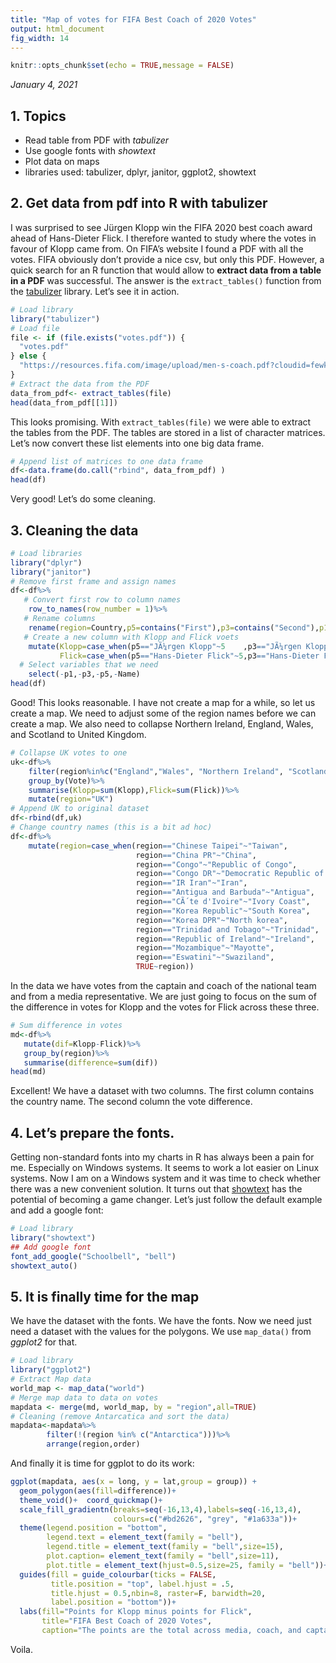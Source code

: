 ```yaml
---
title: "Map of votes for FIFA Best Coach of 2020 Votes"
output: html_document
fig_width: 14
---
```


```r
knitr::opts_chunk$set(echo = TRUE,message = FALSE)
```

*January 4, 2021*


## 1. Topics 

- Read table from PDF with *tabulizer*
- Use google fonts with *showtext*
- Plot data on maps
- libraries used: tabulizer, dplyr, janitor, ggplot2, showtext


## 2. Get data from pdf into R with tabulizer

I was surprised to see Jürgen Klopp win the FIFA 2020 best coach award ahead of Hans-Dieter Flick. I therefore wanted to study where the votes in favour of Klopp came from. On FIFA's website I found a PDF with all the votes. FIFA obviously don't provide a nice csv, but only this PDF. However, a quick search for an R function that would allow to **extract data from a table in a PDF** was successful. The answer is the `extract_tables()` function from the  [tabulizer](https://cran.r-project.org/web/packages/tabulizer/vignettes/tabulizer.htm) library. Let's see it in action.

```r
# Load library
library("tabulizer")
# Load file 
file <- if (file.exists("votes.pdf")) {
  "votes.pdf"
} else {
  "https://resources.fifa.com/image/upload/men-s-coach.pdf?cloudid=fewk8jzbkqxgjdthofsb"
}
# Extract the data from the PDF
data_from_pdf<- extract_tables(file)
head(data_from_pdf[[1]])
```
This looks promising. With `extract_tables(file)` we were able to extract the tables from the PDF. The tables are stored in a list of character matrices. Let's now convert these list elements into one big data frame.

```r
# Append list of matrices to one data frame
df<-data.frame(do.call("rbind", data_from_pdf) )
head(df)
```

Very good! Let's do some cleaning. 

## 3. Cleaning the data

```r
# Load libraries
library("dplyr")
library("janitor")
# Remove first frame and assign names
df<-df%>%
   # Convert first row to column names
    row_to_names(row_number = 1)%>%  
   # Rename columns
    rename(region=Country,p5=contains("First"),p3=contains("Second"),p1=contains("Third"))%>% 
   # Create a new column with Klopp and Flick voets
    mutate(Klopp=case_when(p5=="JÃ¼rgen Klopp"~5    ,p3=="JÃ¼rgen Klopp"~3    ,p1=="JÃ¼rgen Klopp"~1,TRUE ~0),
           Flick=case_when(p5=="Hans-Dieter Flick"~5,p3=="Hans-Dieter Flick"~3,p1=="Hans-Dieter Flick"~1,TRUE ~0))%>%
  # Select variables that we need
    select(-p1,-p3,-p5,-Name)
head(df)
```

Good! This looks reasonable. I have not create a map for a while, so let us create a map. We need to adjust some of the region names before we can create a map. We also need to collapse Northern Ireland, England, Wales, and Scotland to United Kingdom.


```r
# Collapse UK votes to one 
uk<-df%>%
    filter(region%in%c("England","Wales", "Northern Ireland", "Scotland"))%>%
    group_by(Vote)%>%
    summarise(Klopp=sum(Klopp),Flick=sum(Flick))%>%
    mutate(region="UK")
# Append UK to original dataset
df<-rbind(df,uk)
# Change country names (this is a bit ad hoc)
df<-df%>%
    mutate(region=case_when(region=="Chinese Taipei"~"Taiwan",
                            region=="China PR"~"China",
                            region=="Congo"~"Republic of Congo",
                            region=="Congo DR"~"Democratic Republic of the Congo",
                            region=="IR Iran"~"Iran",
                            region=="Antigua and Barbuda"~"Antigua",
                            region=="CÃ´te d'Ivoire"~"Ivory Coast",
                            region=="Korea Republic"~"South Korea",
                            region=="Korea DPR"~"North korea",
                            region=="Trinidad and Tobago"~"Trinidad",
                            region=="Republic of Ireland"~"Ireland",
                            region=="Mozambique"~"Mayotte",
                            region=="Eswatini"~"Swaziland",
                            TRUE~region))

```

In the data we have votes from the captain and coach of the national team and from a media representative. We are just going to focus on the sum of the difference in votes for Klopp and the votes for Flick across these three. 


```r
# Sum difference in votes
md<-df%>%
   mutate(dif=Klopp-Flick)%>%
   group_by(region)%>%
   summarise(difference=sum(dif))
head(md)

```

Excellent! We have a dataset with two columns. The first column contains the country name. The second column the vote difference.


## 4. Let's prepare the fonts.

Getting non-standard fonts into my charts in R has always been a pain for me. Especially on Windows systems.  It seems to work a lot easier on Linux systems. Now I am on a Windows system and it was time to check whether there was a new convenient solution. It turns out that [showtext](https://cran.rstudio.com/web/packages/showtext/vignettes/introduction.html) has the potential of becoming a game changer. Let's just follow the default example and add a google font:


```r
# Load library
library("showtext")
## Add google font
font_add_google("Schoolbell", "bell")
showtext_auto()

```

## 5. It is finally time for the map

We have the dataset with the fonts. We have the fonts. Now we need just need a dataset with the values for the polygons. We use `map_data()` from *ggplot2* for that. 
```r
# Load library
library("ggplot2")
# Extract Map data
world_map <- map_data("world")
# Merge map data to data on votes
mapdata <- merge(md, world_map, by = "region",all=TRUE)
# Cleaning (remove Antarcatica and sort the data)
mapdata<-mapdata%>%
        filter(!(region %in% c("Antarctica")))%>%
        arrange(region,order)

```

And finally it is time for ggplot to do its work:

```r
ggplot(mapdata, aes(x = long, y = lat,group = group)) +
  geom_polygon(aes(fill=difference))+
  theme_void()+  coord_quickmap()+
  scale_fill_gradientn(breaks=seq(-16,13,4),labels=seq(-16,13,4),
                       colours=c("#bd2626", "grey", "#1a633a"))+
  theme(legend.position = "bottom",
        legend.text = element_text(family = "bell"),
        legend.title = element_text(family = "bell",size=15),
        plot.caption= element_text(family = "bell",size=11),
        plot.title = element_text(hjust=0.5,size=25, family = "bell"))+
  guides(fill = guide_colourbar(ticks = FALSE,
         title.position = "top", label.hjust = .5,
         title.hjust = 0.5,nbin=8, raster=F, barwidth=20,
         label.position = "bottom"))+
  labs(fill="Points for Klopp minus points for Flick",
       title="FIFA Best Coach of 2020 Votes",
       caption="The points are the total across media, coach, and captain.")

```

Voila. 


